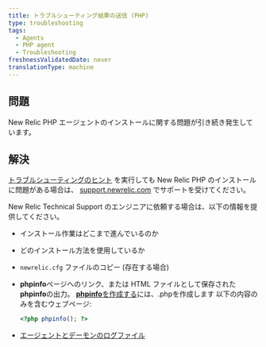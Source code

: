 ```yaml
---
title: トラブルシューティング結果の送信 (PHP)
type: troubleshooting
tags:
  - Agents
  - PHP agent
  - Troubleshooting
freshnessValidatedDate: never
translationType: machine
---
```


## 問題

New Relic PHP エージェントのインストールに関する問題が引き続き発生しています。

## 解決

[トラブルシューティングのヒント](/docs/apm/agents/php-agent/troubleshooting/no-data-appears-php) を実行しても New Relic PHP のインストールに問題がある場合は、 [support.newrelic.com](https://support.newrelic.com) でサポートを受けてください。

New Relic Technical Support のエンジニアに依頼する場合は、以下の情報を提供してください。

* インストール作業はどこまで進んでいるのか

* どのインストール方法を使用しているか

* `newrelic.cfg` ファイルのコピー (存在する場合)

* <DNT>**phpinfo**</DNT>ページへのリンク、または HTML ファイルとして保存された<DNT>**phpinfo**</DNT>の出力。 [<DNT>**phpinfo**</DNT>を作成する](/docs/php/php-kb-103)には、.phpを作成します 以下の内容のみを含むウェブページ:

  ```php
  <?php phpinfo(); ?>
  ```

* [エージェントとデーモンのログファイル](/docs/php/php-kb-105)